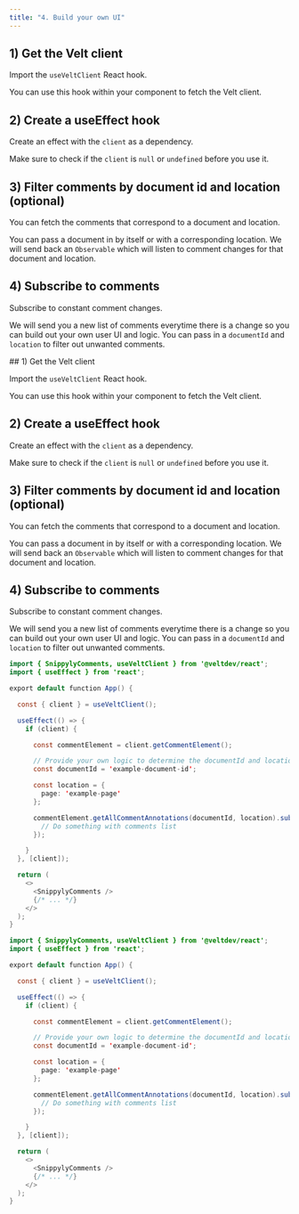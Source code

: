 ```yaml
---
title: "4. Build your own UI"
---
```


<Tabs>
<Tab title="React">

## 1) Get the Velt client

Import the `useVeltClient` React hook.

You can use this hook within your component to fetch the Velt client.

## 2) Create a useEffect hook

Create an effect with the `client` as a dependency.

Make sure to check if the `client` is `null` or `undefined` before you use it.

## 3) Filter comments by document id and location (optional)

You can fetch the comments that correspond to a document and location.

You can pass a document in by itself or with a corresponding location. We will send back an `Observable` which will listen to comment changes for that document and location.

## 4) Subscribe to comments

Subscribe to constant comment changes.

We will send you a new list of comments everytime there is a change so you can build out your own user UI and logic. You can pass in a `documentId` and `location` to filter out unwanted comments.

</Tab>

<Tab title="Next.js">
## 1) Get the Velt client

Import the `useVeltClient` React hook.

You can use this hook within your component to fetch the Velt client.

## 2) Create a useEffect hook

Create an effect with the `client` as a dependency.

Make sure to check if the `client` is `null` or `undefined` before you use it.

## 3) Filter comments by document id and location (optional)

You can fetch the comments that correspond to a document and location.

You can pass a document in by itself or with a corresponding location. We will send back an `Observable` which will listen to comment changes for that document and location.

## 4) Subscribe to comments

Subscribe to constant comment changes.

We will send you a new list of comments everytime there is a change so you can build out your own user UI and logic. You can pass in a `documentId` and `location` to filter out unwanted comments.


</Tab>

</Tabs>

<RequestExample>

```java React
import { SnippylyComments, useVeltClient } from '@veltdev/react';
import { useEffect } from 'react';

export default function App() {

  const { client } = useVeltClient();

  useEffect(() => {
    if (client) {

      const commentElement = client.getCommentElement();

      // Provide your own logic to determine the documentId and location
      const documentId = 'example-document-id';

      const location = {
        page: 'example-page'
      };

      commentElement.getAllCommentAnnotations(documentId, location).subscribe((comments) => {
        // Do something with comments list
      });

    }
  }, [client]);

  return (
    <>
      <SnippylyComments />
      {/* ... */}
    </>
  );
}
```

```java Next.js
import { SnippylyComments, useVeltClient } from '@veltdev/react';
import { useEffect } from 'react';

export default function App() {

  const { client } = useVeltClient();

  useEffect(() => {
    if (client) {

      const commentElement = client.getCommentElement();

      // Provide your own logic to determine the documentId and location
      const documentId = 'example-document-id';

      const location = {
        page: 'example-page'
      };

      commentElement.getAllCommentAnnotations(documentId, location).subscribe((comments) => {
        // Do something with comments list
      });

    }
  }, [client]);

  return (
    <>
      <SnippylyComments />
      {/* ... */}
    </>
  );
}
```

</RequestExample>